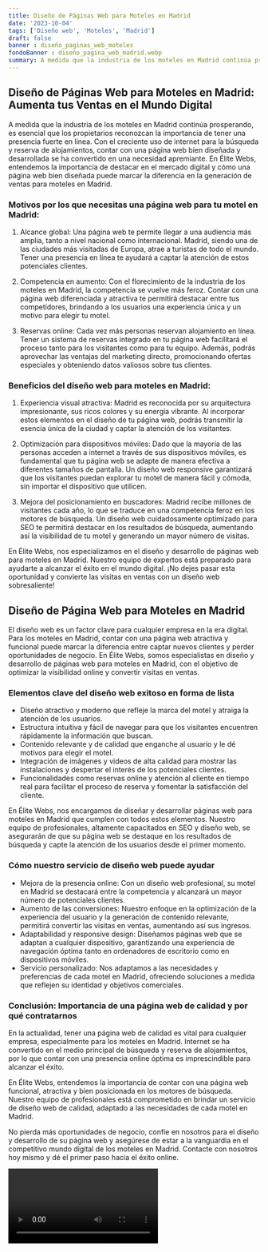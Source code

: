 ```yaml
---
title: Diseño de Páginas Web para Moteles en Madrid
date: '2023-10-04'
tags: ['Diseño web', 'Moteles', 'Madrid']
draft: false
banner : diseño_paginas_web_moteles
fondoBanner : diseño_pagina_web_madrid.webp
summary: A medida que la industria de los moteles en Madrid continúa prosperando, es esencial que los propietarios reconozcan la importancia de tener una presencia fuerte en línea. Con el creciente uso de internet para la búsqueda y reserva de alojamientos, contar con una página web bien diseñada y desarrollada se ha convertido en una necesidad apremiante. En Élite Webs, entendemos la importancia de destacar en el mercado digital y cómo una página web bien diseñada puede marcar la diferencia en la generación de ventas para moteles en Madrid.
---
```


## Diseño de Páginas Web para Moteles en Madrid: Aumenta tus Ventas en el Mundo Digital

A medida que la industria de los moteles en Madrid continúa prosperando, es esencial que los propietarios reconozcan la importancia de tener una presencia fuerte en línea. Con el creciente uso de internet para la búsqueda y reserva de alojamientos, contar con una página web bien diseñada y desarrollada se ha convertido en una necesidad apremiante. En Élite Webs, entendemos la importancia de destacar en el mercado digital y cómo una página web bien diseñada puede marcar la diferencia en la generación de ventas para moteles en Madrid.

### Motivos por los que necesitas una página web para tu motel en Madrid:

1. Alcance global: Una página web te permite llegar a una audiencia más amplia, tanto a nivel nacional como internacional. Madrid, siendo una de las ciudades más visitadas de Europa, atrae a turistas de todo el mundo. Tener una presencia en línea te ayudará a captar la atención de estos potenciales clientes.

2. Competencia en aumento: Con el florecimiento de la industria de los moteles en Madrid, la competencia se vuelve más feroz. Contar con una página web diferenciada y atractiva te permitirá destacar entre tus competidores, brindando a los usuarios una experiencia única y un motivo para elegir tu motel.

3. Reservas online: Cada vez más personas reservan alojamiento en línea. Tener un sistema de reservas integrado en tu página web facilitará el proceso tanto para los visitantes como para tu equipo. Además, podrás aprovechar las ventajas del marketing directo, promocionando ofertas especiales y obteniendo datos valiosos sobre tus clientes.

### Beneficios del diseño web para moteles en Madrid:

1. Experiencia visual atractiva: Madrid es reconocida por su arquitectura impresionante, sus ricos colores y su energía vibrante. Al incorporar estos elementos en el diseño de tu página web, podrás transmitir la esencia única de la ciudad y captar la atención de los visitantes.

2. Optimización para dispositivos móviles: Dado que la mayoría de las personas acceden a internet a través de sus dispositivos móviles, es fundamental que tu página web se adapte de manera efectiva a diferentes tamaños de pantalla. Un diseño web responsive garantizará que los visitantes puedan explorar tu motel de manera fácil y cómoda, sin importar el dispositivo que utilicen.

3. Mejora del posicionamiento en buscadores: Madrid recibe millones de visitantes cada año, lo que se traduce en una competencia feroz en los motores de búsqueda. Un diseño web cuidadosamente optimizado para SEO te permitirá destacar en los resultados de búsqueda, aumentando así la visibilidad de tu motel y generando un mayor número de visitas.

En Élite Webs, nos especializamos en el diseño y desarrollo de páginas web para moteles en Madrid. Nuestro equipo de expertos está preparado para ayudarte a alcanzar el éxito en el mundo digital. ¡No dejes pasar esta oportunidad y convierte las visitas en ventas con un diseño web sobresaliente!

<GifSeo />

<Cta />

## Diseño de Página Web para Moteles en Madrid

El diseño web es un factor clave para cualquier empresa en la era digital. Para los moteles en Madrid, contar con una página web atractiva y funcional puede marcar la diferencia entre captar nuevos clientes y perder oportunidades de negocio. En Élite Webs, somos especialistas en diseño y desarrollo de páginas web para moteles en Madrid, con el objetivo de optimizar la visibilidad online y convertir visitas en ventas.

### Elementos clave del diseño web exitoso en forma de lista

- Diseño atractivo y moderno que refleje la marca del motel y atraiga la atención de los usuarios.
- Estructura intuitiva y fácil de navegar para que los visitantes encuentren rápidamente la información que buscan.
- Contenido relevante y de calidad que enganche al usuario y le dé motivos para elegir el motel.
- Integración de imágenes y videos de alta calidad para mostrar las instalaciones y despertar el interés de los potenciales clientes.
- Funcionalidades como reservas online y atención al cliente en tiempo real para facilitar el proceso de reserva y fomentar la satisfacción del cliente.

En Élite Webs, nos encargamos de diseñar y desarrollar páginas web para moteles en Madrid que cumplen con todos estos elementos. Nuestro equipo de profesionales, altamente capacitados en SEO y diseño web, se asegurarán de que su página web se destaque en los resultados de búsqueda y capte la atención de los usuarios desde el primer momento.

### Cómo nuestro servicio de diseño web puede ayudar

- Mejora de la presencia online: Con un diseño web profesional, su motel en Madrid se destacará entre la competencia y alcanzará un mayor número de potenciales clientes.
- Aumento de las conversiones: Nuestro enfoque en la optimización de la experiencia del usuario y la generación de contenido relevante, permitirá convertir las visitas en ventas, aumentando así sus ingresos.
- Adaptabilidad y responsive design: Diseñamos páginas web que se adaptan a cualquier dispositivo, garantizando una experiencia de navegación óptima tanto en ordenadores de escritorio como en dispositivos móviles.
- Servicio personalizado: Nos adaptamos a las necesidades y preferencias de cada motel en Madrid, ofreciendo soluciones a medida que reflejen su identidad y objetivos comerciales.

### Conclusión: Importancia de una página web de calidad y por qué contratarnos

En la actualidad, tener una página web de calidad es vital para cualquier empresa, especialmente para los moteles en Madrid. Internet se ha convertido en el medio principal de búsqueda y reserva de alojamientos, por lo que contar con una presencia online óptima es imprescindible para alcanzar el éxito.

En Élite Webs, entendemos la importancia de contar con una página web funcional, atractiva y bien posicionada en los motores de búsqueda. Nuestro equipo de profesionales está comprometido en brindar un servicio de diseño web de calidad, adaptado a las necesidades de cada motel en Madrid.

No pierda más oportunidades de negocio, confíe en nosotros para el diseño y desarrollo de su página web y asegúrese de estar a la vanguardia en el competitivo mundo digital de los moteles en Madrid. Contacte con nosotros hoy mismo y dé el primer paso hacia el éxito online.

<Video />

<CtaBot job='Moteles' city='Madrid'/>

<Gmaps query='Madrid+españa+maps' />